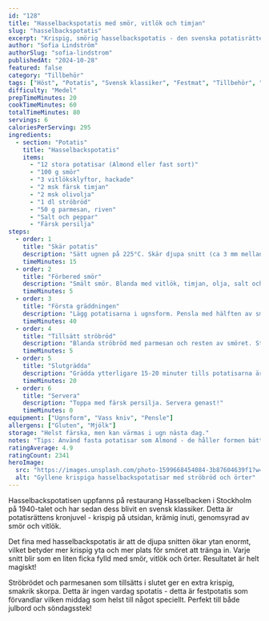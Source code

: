 ```yaml
---
id: "128"
title: "Hasselbackspotatis med smör, vitlök och timjan"
slug: "hasselbackspotatis"
excerpt: "Krispig, smörig hasselbackspotatis - den svenska potatisrättens kronjuvel. Perfekt till festmiddagen!"
author: "Sofia Lindström"
authorSlug: "sofia-lindstrom"
publishedAt: "2024-10-28"
featured: false
category: "Tillbehör"
tags: ["Höst", "Potatis", "Svensk klassiker", "Festmat", "Tillbehör", "Ugnsrätt"]
difficulty: "Medel"
prepTimeMinutes: 20
cookTimeMinutes: 60
totalTimeMinutes: 80
servings: 6
caloriesPerServing: 295
ingredients:
  - section: "Potatis"
    title: "Hasselbackspotatis"
    items:
      - "12 stora potatisar (Almond eller fast sort)"
      - "100 g smör"
      - "3 vitlöksklyftor, hackade"
      - "2 msk färsk timjan"
      - "2 msk olivolja"
      - "1 dl ströbröd"
      - "50 g parmesan, riven"
      - "Salt och peppar"
      - "Färsk persilja"
steps:
  - order: 1
    title: "Skär potatis"
    description: "Sätt ugnen på 225°C. Skär djupa snitt (ca 3 mm mellan) i potatisarna, men inte helt igenom. Lägg två skedar under så du inte skär för djupt."
    timeMinutes: 15
  - order: 2
    title: "Förbered smör"
    description: "Smält smör. Blanda med vitlök, timjan, olja, salt och peppar."
    timeMinutes: 5
  - order: 3
    title: "Första gräddningen"
    description: "Lägg potatisarna i ugnsform. Pensla med hälften av smörblandningen. Grädda i 40 minuter, pensla med mer smör några gånger."
    timeMinutes: 40
  - order: 4
    title: "Tillsätt ströbröd"
    description: "Blanda ströbröd med parmesan och resten av smöret. Strö över potatisarna."
    timeMinutes: 5
  - order: 5
    title: "Slutgrädda"
    description: "Grädda ytterligare 15-20 minuter tills potatisarna är mjuka inuti och krispiga, gyllene på utsidan."
    timeMinutes: 20
  - order: 6
    title: "Servera"
    description: "Toppa med färsk persilja. Servera genast!"
    timeMinutes: 0
equipment: ["Ugnsform", "Vass kniv", "Pensle"]
allergens: ["Gluten", "Mjölk"]
storage: "Helst färska, men kan värmas i ugn nästa dag."
notes: "Tips: Använd fasta potatisar som Almond - de håller formen bättre. Knepet med skål/sked under potatisen gör att du inte skär för djupt. Pensling med smör under gräddningen gör dem extra goda! För vegansk: Byt smör mot veganskt margarin."
ratingAverage: 4.9
ratingCount: 2341
heroImage:
  src: "https://images.unsplash.com/photo-1599668454084-3b87604639f1?w=1200&q=80"
  alt: "Gyllene krispiga hasselbackspotatisar med ströbröd och örter"
---
```


Hasselbackspotatisen uppfanns på restaurang Hasselbacken i Stockholm på 1940-talet och har sedan dess blivit en svensk klassiker. Detta är potatisrättens kronjuvel - krispig på utsidan, krämig inuti, genomsyrad av smör och vitlök.

Det fina med hasselbackspotatis är att de djupa snitten ökar ytan enormt, vilket betyder mer krispig yta och mer plats för smöret att tränga in. Varje snitt blir som en liten ficka fylld med smör, vitlök och örter. Resultatet är helt magiskt!

Ströbrödet och parmesanen som tillsätts i slutet ger en extra krispig, smakrik skorpa. Detta är ingen vardag spotatis - detta är festpotatis som förvandlar vilken middag som helst till något speciellt. Perfekt till både julbord och söndagsstek!

